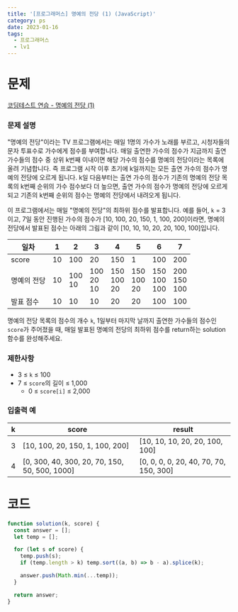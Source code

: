 ```yaml
---
title: '[프로그래머스] 명예의 전당 (1) (JavaScript)'
category: ps
date: 2023-01-16
tags:
  - 프로그래머스
  - lv1
---
```


# 문제

[코딩테스트 연습 - 명예의 전당 (1)](https://school.programmers.co.kr/learn/courses/30/lessons/138477)

### 문제 설명

"명예의 전당"이라는 TV 프로그램에서는 매일 1명의 가수가 노래를 부르고, 시청자들의 문자 투표수로 가수에게 점수를 부여합니다. 매일 출연한 가수의 점수가 지금까지 출연 가수들의 점수 중 상위 k번째 이내이면 해당 가수의 점수를 명예의 전당이라는 목록에 올려 기념합니다. 즉 프로그램 시작 이후 초기에 k일까지는 모든 출연 가수의 점수가 명예의 전당에 오르게 됩니다. k일 다음부터는 출연 가수의 점수가 기존의 명예의 전당 목록의 k번째 순위의 가수 점수보다 더 높으면, 출연 가수의 점수가 명예의 전당에 오르게 되고 기존의 k번째 순위의 점수는 명예의 전당에서 내려오게 됩니다.

이 프로그램에서는 매일 "명예의 전당"의 최하위 점수를 발표합니다. 예를 들어, `k` = 3이고, 7일 동안 진행된 가수의 점수가 [10, 100, 20, 150, 1, 100, 200]이라면, 명예의 전당에서 발표된 점수는 아래의 그림과 같이 [10, 10, 10, 20, 20, 100, 100]입니다.

| 일차        | 1   | 2          | 3                 | 4                  | 5                  | 6                   | 7                   |
| ----------- | --- | ---------- | ----------------- | ------------------ | ------------------ | ------------------- | ------------------- |
| score       | 10  | 100        | 20                | 150                | 1                  | 100                 | 200                 |
| 명예의 전당 | 10  | 100<br/>10 | 100<br/>20<br/>10 | 150<br/>100<br/>20 | 150<br/>100<br/>20 | 150<br/>100<br/>100 | 200<br/>150<br/>100 |
| 발표 점수   | 10  | 10         | 10                | 20                 | 20                 | 100                 | 100                 |

명예의 전당 목록의 점수의 개수 `k`, 1일부터 마지막 날까지 출연한 가수들의 점수인 `score`가 주어졌을 때, 매일 발표된 명예의 전당의 최하위 점수를 return하는 solution 함수를 완성해주세요.

### 제한사항

- 3 ≤ `k` ≤ 100
- 7 ≤ `score`의 길이 ≤ 1,000
  - 0 ≤ `score[i]` ≤ 2,000

### 입출력 예

| k   | score                                         | result                                 |
| --- | --------------------------------------------- | -------------------------------------- |
| 3   | [10, 100, 20, 150, 1, 100, 200]               | [10, 10, 10, 20, 20, 100, 100]         |
| 4   | [0, 300, 40, 300, 20, 70, 150, 50, 500, 1000] | [0, 0, 0, 0, 20, 40, 70, 70, 150, 300] |

# 코드

```jsx
function solution(k, score) {
  const answer = [];
  let temp = [];

  for (let s of score) {
    temp.push(s);
    if (temp.length > k) temp.sort((a, b) => b - a).splice(k);

    answer.push(Math.min(...temp));
  }

  return answer;
}
```
